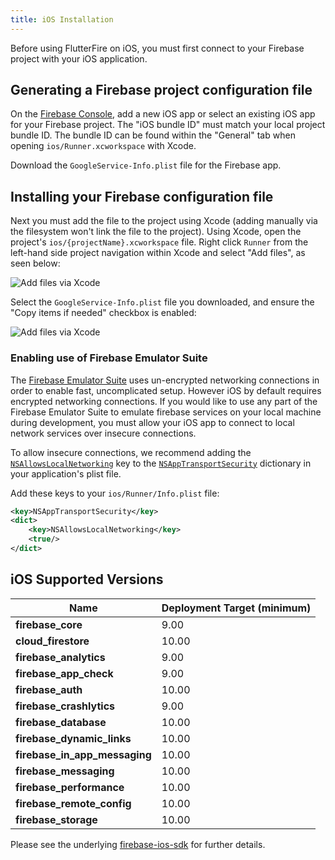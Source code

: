 ```yaml
---
title: iOS Installation
---
```


Before using FlutterFire on iOS, you must first connect to your Firebase project with your iOS application.

## Generating a Firebase project configuration file

On the [Firebase Console](https://console.firebase.google.com/project/_/overview), add a new iOS app or select an
existing iOS app for your Firebase project. The "iOS bundle ID" must match your local project bundle ID. The bundle ID
can be found within the "General" tab when opening `ios/Runner.xcworkspace` with Xcode.

Download the `GoogleService-Info.plist` file for the Firebase app.

## Installing your Firebase configuration file

Next you must add the file to the project using Xcode (adding manually via the filesystem won't link the file to the
project). Using Xcode, open the project's `ios/{projectName}.xcworkspace` file. Right click `Runner` from the left-hand
side project navigation within Xcode and select "Add files", as seen below:

<Image
  src="ios-add-files-via-xcode.png"
  alt="Add files via Xcode"
  caption={false}
/>

Select the `GoogleService-Info.plist` file you downloaded, and ensure the "Copy items if needed" checkbox is enabled:

<Image
  src="ios-xcode-copy-items.png"
  alt="Add files via Xcode"
  caption={false}
/>

### Enabling use of Firebase Emulator Suite

The [Firebase Emulator Suite](https://firebase.google.com/docs/emulator-suite) uses un-encrypted networking connections in order to enable fast, uncomplicated setup. However iOS by default requires encrypted networking connections. If you would like to use any part of the Firebase Emulator Suite to emulate firebase services on your local machine during development, you must allow your iOS app to connect to local network services over insecure connections.

To allow insecure connections, we recommend adding the [`NSAllowsLocalNetworking`](https://developer.apple.com/documentation/bundleresources/information_property_list/nsapptransportsecurity/nsallowslocalnetworking) key to the [`NSAppTransportSecurity`](https://developer.apple.com/documentation/bundleresources/information_property_list/nsapptransportsecurity) dictionary in your application's plist file.

Add these keys to your `ios/Runner/Info.plist` file:

```xml
<key>NSAppTransportSecurity</key>
<dict>
    <key>NSAllowsLocalNetworking</key>
    <true/>
</dict>
```

## iOS Supported Versions

| Name                          | Deployment Target (minimum) |
| ------------------------------| ----------------------------|
| **firebase_core**             |            9.00             |
| **cloud_firestore**           |            10.00            |
| **firebase_analytics**        |            9.00             |
| **firebase_app_check**        |            9.00             |
| **firebase_auth**             |            10.00            |
| **firebase_crashlytics**      |            9.00             |
| **firebase_database**         |            10.00            |
| **firebase_dynamic_links**    |            10.00            |
| **firebase_in_app_messaging** |            10.00            |
| **firebase_messaging**        |            10.00            |
| **firebase_performance**      |            10.00            |
| **firebase_remote_config**    |            10.00            |
| **firebase_storage**          |            10.00            |

Please see the underlying [firebase-ios-sdk](https://firebase.google.com/docs/ios/setup) for further details.
